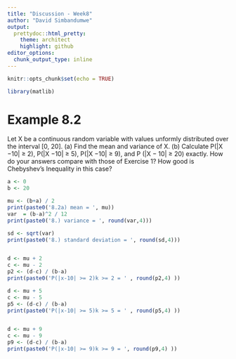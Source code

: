 ```yaml
---
title: "Discussion - Week8"
author: "David Simbandumwe"
output:
  prettydoc::html_pretty:
    theme: architect
    highlight: github
editor_options: 
  chunk_output_type: inline
---
```


```r
knitr::opts_chunk$set(echo = TRUE)
```

```r
library(matlib) 
```


# Example 8.2

Let X be a continuous random variable with values unformly distributed over the interval [0, 20].
(a) Find the mean and variance of X.
(b) Calculate P(|X −10| ≥ 2), P(|X −10| ≥ 5), P(|X −10| ≥ 9), and P (|X − 10| ≥ 20) exactly. How do your answers compare with those of Exercise 1? How good is Chebyshev’s Inequality in this case?


```r

a <- 0
b <- 20

mu <- (b+a) / 2
print(paste0('8.2a) mean = ', mu))
var  = (b-a)^2 / 12
print(paste0('8.) variance = ', round(var,4)))


```



```r

sd <- sqrt(var)
print(paste0('8.) standard deviation = ', round(sd,4)))


d <- mu + 2
c <- mu - 2
p2 <- (d-c) / (b-a)
print(paste0('P(|x-10| >= 2)k >= 2 = ' , round(p2,4) ))

d <- mu + 5
c <- mu - 5
p5 <- (d-c) / (b-a)
print(paste0('P(|x-10| >= 5)k >= 5 = ' , round(p5,4) ))


d <- mu + 9
c <- mu - 9
p9 <- (d-c) / (b-a)
print(paste0('P(|x-10| >= 9)k >= 9 = ', round(p9,4) ))

```










